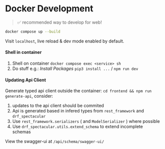 # Docker Development

> ✅ recommended way to develop for web!

```bash
docker compose up --build
```

Visit `localhost`, live reload & dev mode enabled by default.

#### Shell in container

1. Shell on container `docker compose exec <service> sh`
2. Do stuff e.g.: *Install Packages* `pip3 install ...` / `npm run dev`

#### Updating Api Client

Generate typed api client outside the container: `cd frontend && npm run generate-api`, consider:

1. updates to the api client should be commited
2. Api is generated based in infered types from `rest_framework` and `drf_spectacular`
3. Use `rest_framework.serializers` ( and `ModelSerializer` ) where possible
4. Use `drf_spectacular.utils.extend_schema` to extend incomplete schemas

View the swagger-ui at `/api/schema/swagger-ui/`